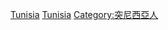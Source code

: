 {{Commons category|Tunisian diaspora}}

[[Category:海外非洲人|Tunisia]]
[[Category:海外阿拉伯人|Tunisia]]
[[Category:突尼西亞人|Category:突尼西亞人]]
